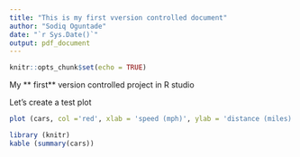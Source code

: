 ```yaml
---
title: "This is my first vversion controlled document"
author: "Sodiq Oguntade"
date: "`r Sys.Date()`"
output: pdf_document
---
```


```r
knitr::opts_chunk$set(echo = TRUE)
```

My ** first** version controlled project in R studio

Let's create a test plot
```r
plot (cars, col ='red', xlab = 'speed (mph)', ylab = 'distance (miles)')
```
```r
library (knitr)
kable (summary(cars))

```

